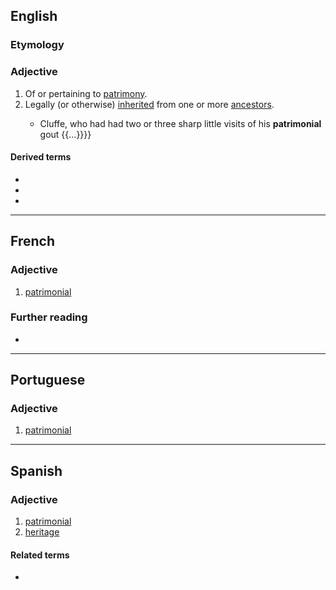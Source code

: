 ==English==

===Etymology===
{{suffix|en|patrimony|al}}

===Adjective===
{{en-adj|-}}

# Of or pertaining to [[patrimony]].
# Legally (or otherwise) [[inherited]] from one or more [[ancestor]]s.
#* {{quote-book|en|year=1863|author=Sheridan Le Fanu|title={{w|The House by the Churchyard}}|passage={{...}} Cluffe, who had had two or three sharp little visits of his '''patrimonial''' gout {{...}}}}

====Derived terms====
* {{l|en|neopatrimonial}}
* {{l|en|patrimonialism}}
* {{l|en|patrimonially}}

----

==French==

===Adjective===
{{fr-adj}}

# [[#English|patrimonial]]

===Further reading===
* {{R:TLFi}}

----

==Portuguese==

===Adjective===
{{pt-adj|patrimonia|l}}

# [[#English|patrimonial]]

----

==Spanish==

===Adjective===
{{es-adj|pl=patrimoniales}}

# [[#English|patrimonial]]
# [[heritage]]

====Related terms====
* {{l|es|patrimonio}}